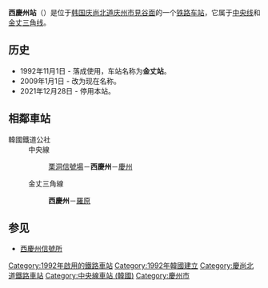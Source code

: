 {{朝鮮半島車站資訊
|公司色 = #0066b3
|文字色 = 
|站名 = 西慶州站<br />{{lang|en|Seogyeongju}}
|圖片 =Geumjang Station.jpg
|pxl = 
|圖片說明 =车站站舍
|車站編號 =
|前一站1 = [[栗洞信号场|栗洞信号场]]
|前一站距離1 =7.6
|後一站距離1 =5.1
|後一站1 = [[慶州站|慶州]]
|所屬路線1 = [[中央线_(韩国)|中央线]]
|距離1 = 368.7
|起點站1 = [[清凉里站|清凉里]]
|前一站2 = 
|前一站距離2 =
|後一站距離2 =2.2
|後一站2 = [[罗原站|罗原]]
|所屬路線2 = [[金丈三角线|金丈三角线]]
|距離2 = 0.0
|起點站2 = 西慶州
|諺文 = 서경주역
|朝鮮漢字 = 西慶州驛
|文觀部式 =Seogyeongju-yeok 
|馬-賴式 =
|副站名 = 
|停站路線數 = 2
|所屬公司 = [[韩国铁道公社|韩国铁道公社]]
|所在地 =[[庆尚北道|庆尚北道]][[庆州市|庆州市]][[見谷面|見谷面]]
|車站構造 = 地面车站
|月台配置 = 
|啟用年月日 =1992年11月1日 
|廢站年月日 = 
|上下車人次 =
|統計年度 =
|轉車 = 
|備註 = 
|全寬備註 = 
}}

'''西慶州站'''（{{kor|諺=서경주역|漢=西慶州驛|羅=Seogyeongju yeok|f=y}}）是位于[[韩国|韩国]][[庆尚北道|庆尚北道]][[庆州市|庆州市]][[見谷面|見谷面]]的一个[[铁路车站|铁路车站]]，它属于[[中央线_(韩国)|中央线]]和[[金丈三角线|金丈三角线]]。

== 历史 ==
*1992年11月1日 - 落成使用，车站名称为'''金丈站'''。
*2009年1月1日 - 改为现在名称。
*2021年12月28日 - 停用本站。

== 相鄰車站 ==
;韓國鐵道公社
:中央線
::[[栗洞信號場|栗洞信號場]]－'''西慶州'''－[[慶州站|慶州]]
:金丈三角線
::'''西慶州'''－[[羅原站|羅原]]

== 参见 ==
*[[西慶州信號所|西慶州信號所]]

{{中央线 (韩国)}}
{{金丈三角线}}
{{无穷花号}}
[[Category:1992年啟用的鐵路車站|Category:1992年啟用的鐵路車站]]
[[Category:1992年韓國建立|Category:1992年韓國建立]]
[[Category:慶尚北道鐵路車站|Category:慶尚北道鐵路車站]]
[[Category:中央線車站_(韓國)|Category:中央線車站 (韓國)]]
[[Category:慶州市|Category:慶州市]]